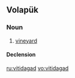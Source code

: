 ==Volapük==

===Noun===
{{vo-noun}}

# [[vineyard]]

====Declension====
{{vo-decl-noun}}

[[ru:vitidagad]]
[[vo:vitidagad]]